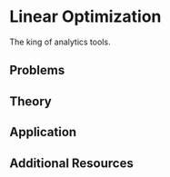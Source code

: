 # Linear Optimization

The king of analytics tools.

## Problems

## Theory

## Application

## Additional Resources